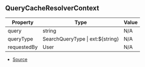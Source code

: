 ## QueryCacheResolverContext

| Property | Type | Value |
| ----------- | ----------- | ----------- |
| query | string | N/A |
| queryType | SearchQueryType \| ext:\$\{string} | N/A |
| requestedBy | User | N/A |


- [Source](https://github.com/Androz2091/discord-player/blob/f2dbc02/packages/discord-player/src/utils/QueryCache.ts#L86)